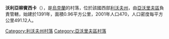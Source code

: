 {{unreferenced|time=2016-10-09T05:55:43+00:00}}
{{coord|49|54|19|N|23|12|55|E|scale:100000|display=title}}

'''沃利亞柳賓西卡'''（{{lang-uk|Воля Любинська}}），是[[烏克蘭|烏克蘭]]的村落，位於該國西部[[利沃夫州|利沃夫州]]，由[[亞沃里夫區|亞沃里夫區]]負責管轄，始建於1391年，面積0.96平方公里，2001年人口470，人口密度每平方公里491.12人。

{{DEFAULTSORT:Воля Любинська}}
[[Category:利沃夫州村落|Category:利沃夫州村落]]
[[Category:亞沃里夫區村落|Category:亞沃里夫區村落]]


{{Lviv-geo-stub}}